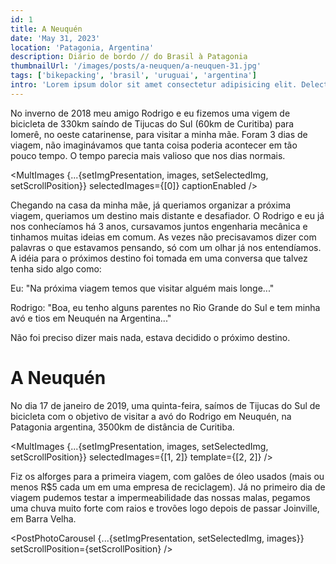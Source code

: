 ```yaml
---
id: 1
title: A Neuquén
date: 'May 31, 2023'
location: 'Patagonia, Argentina'
description: Diário de bordo // do Brasil à Patagonia
thumbnailUrl: '/images/posts/a-neuquen/a-neuquen-31.jpg'
tags: ['bikepacking', 'brasil', 'uruguai', 'argentina']
intro: 'Lorem ipsum dolor sit amet consectetur adipisicing elit. Delectus ea quam aspernatur doloremque laborum, iusto inventore dolor! Minus id, modi dolor sunt temporibus soluta corrupti quod debitis quos veritatis officiis.'
---
```


No inverno de 2018 meu amigo Rodrigo e eu fizemos uma vigem de bicicleta de 330km saíndo de Tijucas do Sul (60km de Curitiba) para Iomerê, no oeste catarinense, para visitar a minha mãe. Foram 3 dias de viagem, não imaginávamos que tanta coisa poderia acontecer em tão pouco tempo. O tempo parecia mais valioso que nos dias normais.

<MultImages
    {...{setImgPresentation, images, setSelectedImg, setScrollPosition}} 
    selectedImages={[0]}
    captionEnabled
/>

Chegando na casa da minha mãe, já queriamos organizar a próxima viagem, queriamos um destino mais distante e desafiador. O Rodrigo e eu já nos conhecíamos há 3 anos, cursavamos juntos engenharia mecânica e tinhamos muitas ideias em comum. As vezes não precisavamos dizer com palavras o que estavamos pensando, só com um olhar já nos entendíamos. A idéia para o próximos destino foi tomada em uma conversa que talvez tenha sido algo como:

<Indent>
Eu: "Na próxima viagem temos que visitar alguém mais longe..."

Rodrigo: "Boa, eu tenho alguns parentes no Rio Grande do Sul e tem minha avó e tios em Neuquén na Argentina..."
</Indent>

Não foi preciso dizer mais nada, estava decidido o próximo destino.

# A Neuquén
No dia 17 de janeiro de 2019, uma quinta-feira, saímos de Tijucas do Sul de bicicleta com o objetivo de visitar a avó do Rodrigo em Neuquén, na Patagonia argentina, 3500km de distância de Curitiba.

<MultImages
    {...{setImgPresentation, images, setSelectedImg, setScrollPosition}} 
    selectedImages={[1, 2]}
    template={[2, 2]}
/>

Fiz os alforges para a primeira viagem, com galões de óleo usados (mais ou menos R$5 cada um em uma empresa de reciclagem). Já no primeiro dia de viagem pudemos testar a impermeabilidade das nossas malas, pegamos uma chuva muito forte com raios e trovões logo depois de passar Joinville, em Barra Velha.

<PostPhotoCarousel {...{setImgPresentation, setSelectedImg, images}} setScrollPosition={setScrollPosition} />

